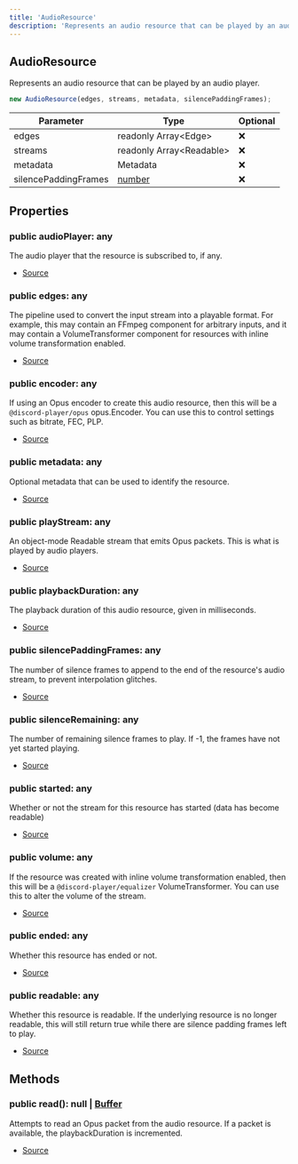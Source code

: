 ```yaml
---
title: 'AudioResource'
description: 'Represents an audio resource that can be played by an audio player.'
---
```


## AudioResource

Represents an audio resource that can be played by an audio player.

```typescript
new AudioResource(edges, streams, metadata, silencePaddingFrames);
```

| Parameter            | Type                                                                                              | Optional |
| -------------------- | ------------------------------------------------------------------------------------------------- | -------- |
| edges                | readonly Array\<Edge>                                                                             | ❌       |
| streams              | readonly Array\<Readable>                                                                         | ❌       |
| metadata             | Metadata                                                                                          | ❌       |
| silencePaddingFrames | [number](https://developer.mozilla.org/en-US/docs/Web/JavaScript/Reference/Global_Objects/Number) | ❌       |

## Properties

### public audioPlayer: any

The audio player that the resource is subscribed to, if any.

- [Source](https://github.com/androz2091/discord-player/blob/ce04b3f4c6671029ce4d4aa9090e56ac7e7f5666/packages/discord-voip/src/audio/AudioResource.ts#L81)

### public edges: any

The pipeline used to convert the input stream into a playable format. For example, this may
contain an FFmpeg component for arbitrary inputs, and it may contain a VolumeTransformer component
for resources with inline volume transformation enabled.

- [Source](https://github.com/androz2091/discord-player/blob/ce04b3f4c6671029ce4d4aa9090e56ac7e7f5666/packages/discord-voip/src/audio/AudioResource.ts#L59)

### public encoder: any

If using an Opus encoder to create this audio resource, then this will be a `@discord-player/opus` opus.Encoder.
You can use this to control settings such as bitrate, FEC, PLP.

- [Source](https://github.com/androz2091/discord-player/blob/ce04b3f4c6671029ce4d4aa9090e56ac7e7f5666/packages/discord-voip/src/audio/AudioResource.ts#L76)

### public metadata: any

Optional metadata that can be used to identify the resource.

- [Source](https://github.com/androz2091/discord-player/blob/ce04b3f4c6671029ce4d4aa9090e56ac7e7f5666/packages/discord-voip/src/audio/AudioResource.ts#L64)

### public playStream: any

An object-mode Readable stream that emits Opus packets. This is what is played by audio players.

- [Source](https://github.com/androz2091/discord-player/blob/ce04b3f4c6671029ce4d4aa9090e56ac7e7f5666/packages/discord-voip/src/audio/AudioResource.ts#L52)

### public playbackDuration: any

The playback duration of this audio resource, given in milliseconds.

- [Source](https://github.com/androz2091/discord-player/blob/ce04b3f4c6671029ce4d4aa9090e56ac7e7f5666/packages/discord-voip/src/audio/AudioResource.ts#L86)

### public silencePaddingFrames: any

The number of silence frames to append to the end of the resource's audio stream, to prevent interpolation glitches.

- [Source](https://github.com/androz2091/discord-player/blob/ce04b3f4c6671029ce4d4aa9090e56ac7e7f5666/packages/discord-voip/src/audio/AudioResource.ts#L96)

### public silenceRemaining: any

The number of remaining silence frames to play. If -1, the frames have not yet started playing.

- [Source](https://github.com/androz2091/discord-player/blob/ce04b3f4c6671029ce4d4aa9090e56ac7e7f5666/packages/discord-voip/src/audio/AudioResource.ts#L101)

### public started: any

Whether or not the stream for this resource has started (data has become readable)

- [Source](https://github.com/androz2091/discord-player/blob/ce04b3f4c6671029ce4d4aa9090e56ac7e7f5666/packages/discord-voip/src/audio/AudioResource.ts#L91)

### public volume: any

If the resource was created with inline volume transformation enabled, then this will be a
`@discord-player/equalizer` VolumeTransformer. You can use this to alter the volume of the stream.

- [Source](https://github.com/androz2091/discord-player/blob/ce04b3f4c6671029ce4d4aa9090e56ac7e7f5666/packages/discord-voip/src/audio/AudioResource.ts#L70)

### public ended: any

Whether this resource has ended or not.

- [Source](https://github.com/androz2091/discord-player/blob/ce04b3f4c6671029ce4d4aa9090e56ac7e7f5666/packages/discord-voip/src/audio/AudioResource.ts#L143)

### public readable: any

Whether this resource is readable. If the underlying resource is no longer readable, this will still return true
while there are silence padding frames left to play.

- [Source](https://github.com/androz2091/discord-player/blob/ce04b3f4c6671029ce4d4aa9090e56ac7e7f5666/packages/discord-voip/src/audio/AudioResource.ts#L129)

## Methods

### public read(): null | [Buffer](https://nodejs.org/dist/latest/docs/api/buffer.html#buffer_class_buffer)

Attempts to read an Opus packet from the audio resource. If a packet is available, the playbackDuration
is incremented.

- [Source](https://github.com/androz2091/discord-player/blob/ce04b3f4c6671029ce4d4aa9090e56ac7e7f5666/packages/discord-voip/src/audio/AudioResource.ts#L157)
